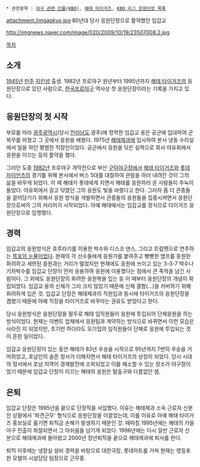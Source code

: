  * 관련항목 : [[야구 관련 인물(KBO)]], [[해태 타이거즈]], [[KBO 리그 응원단장 목록]]

attachment:/imgapkyo.jpg
80년대 당시 응원단장으로 활약했던 임갑교

http://imgnews.naver.com/image/020/2009/10/19/23507008.2.jpg

[[목차]]
== 소개 ==
[[1945년]] [[만주]] [[지린성]] 출생. 1982년 프로야구 원년부터 1995년까지 [[해태 타이거즈]]의 응원단장으로 있던 사람으로, [[한국프로야구]] 역사상 첫 응원단장이라는 기록을 가지고 있다.

== 응원단장의 첫 시작 ==
부모를 따라 [[광주광역시]](당시 [[전라남도]] 광주)에 정착한 임갑교 옹은 공군에 입대하여 군복무를 마쳤고 그 곳에서 응원을 배웠다. 1975년 [[해태제과]]에 입사하여 본사 냉동 수리실에서 일을 하던 평범한 직장인이었다. 공군에서 응원을 닦은 실력으로 회사 야유회에서 응원을 이끄는 등의 활약을 했다.

그러던 도중 [[1982년]] 프로야구 개막전으로 부산 [[구덕야구장]]에서 [[해태 타이거즈]]와 [[롯데 자이언츠]]의 경기를 위해 본사에서 버스 5대를 대절하여 관람을 하러 내려간 것이 그의 삶을 바꾸게 되었다. 이 때 해태가 롯데에게 지면서 해태를 응원하러 온 사람들이 주눅이 들었다. 야유회에서 갈고 닦였던 그의 응원도 빛을 바랬다고 한다. 그러자 좀 더 관중들을 끌어당기기 위해서 응원 방식을 개발하면서 관중들의 응원들을 집중시켜면서 응원단장으로써의 그의 커리어가 시작되었다. 아예 해태에서는 임갑교를 정식으로 타이거즈 응원단장으로 임명했다.

== 경력 ==
임갑교의 응원방식은 호루라기를 이용한 박수와 디스코 댄스, 그리고 트럼펫으로 연주하는 [[목포의 눈물]]이었다. 현재의 각 선수들에게 응원가를 붙여주고 빵빵한 앰프를 동원한 화려하고 세련된 응원과는 거리가 멀었지만 현재에도 응원에 쓰이고 있는 3-3-7 박수나 기차박수를 임갑교 단장이 먼저 응용하여 응원에 이용했다는 점에서 큰 족적을 남긴 사람이다. 그 외에도 응원단장의 화려한 응원복을 입는 등 이 때부터 응원단장의 개념이 확립되었다. 임갑교 옹의 신체가 그리 크지 않았기 때문에 신체 결함(...)을 커버하기 위해 화려하게 입은 것. 임갑교 단장은 해태제과의 직원임과 동시에 타이거즈의 응원단장을 겸했기 때문에 아예 직장을 타이거즈로 바꾸라는 권유도 받았다고 한다.

당시 응원방식은 응원단장을 필두로 해태 임직원들이 응원에 투입되어 단체응원을 하는 방식이었다. 현재는 이벤트 업체에서 응원팀과 계약하는 방식으로 바뀌면서 이런 모습은 사라진 지 되었지만, 초기만 하더라도 모기업의 임직원들이 단체로 응원에 투입되는 것이 흔한 일이었다.

임갑교 응원단장이 있는 동안 해태가 83년 우승을 시작으로 95년까지 7번의 우승을 거머쥐었고, 호남인의 슬픈 정서가 더해지면서 해태 타이거즈의 상징이 되었다. 당시 시대의 정서에서 호남 지역이 경제발전에 소외되었고 이를 해소할 수 있는 장소가 야구장이었기 때문에 임갑교 단장이 이끄는 해태의 응원은 탈출구와 다름없던 셈.

== 은퇴 ==
임갑교 단장은 1995년을 끝으로 단장직을 사임했다. 이유는 해태제과 소속 근로자 신분인 상황에서 '파견근무' 형식으로 응원단장을 이끌었는데, 이를 이유로 아예 해태 타이거즈 홍보실로 옮기면 퇴직금 손해가 발생하기 때문인 것. 때마침 1995년에는 해태의 가을야구 진출이 좌절되면서 그 아쉬움을 남기게 되었다. 1996년에는 다시 일반 근로자 신분으로 해태제과에 돌아왔고 2000년 정년퇴직을 끝으로 해태제과에 퇴사를 한다.

퇴직 이후에는 냉장실 설비 경력을 바탕으로 대한극장, 롯데마트를 거쳐 현재는 영등포 한 모텔의 시설담당 팀장으로 근무중.
